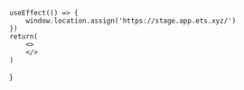     useEffect(() => {
        window.location.assign('https://stage.app.ets.xyz/')
    })
    return(
        <>
        </>
    )
}
